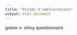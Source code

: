 ---
title: "Pistes d'améliorations"
output: html_document
---

golem <- shiny
questionnaire


